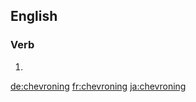 ==English==

===Verb===
{{head|en|present participle}}

# {{present participle of|chevron|lang=en|nocat=1}}

[[de:chevroning]]
[[fr:chevroning]]
[[ja:chevroning]]